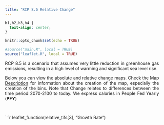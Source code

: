 ```yaml
---
title: "RCP 8.5 Relative Change"
---
```

```css
h1,h2,h3,h4 {
  text-align: center;
}
```

<style>
body {
text-align: justify}
</style>

```r
knitr::opts_chunk$set(echo = TRUE)
```

```r

#source("main.R", local = TRUE)
source("leaflet.R", local = TRUE)
```

RCP 8.5 is a scenario that assumes very little reduction in greenhouse gas emissions, resulting in a high level of warming and significant sea level rise.

Below you can view the absolute and relative change maps. Check the [Map Description](map_description.html) for information about the creation of the map, especially the creation of the bins. 
Note that Change relates to differences between the time period 2070-2100 to today. We express calories in People Fed Yearly (**PFY**)

<br>


```r
leaflet_function(relative_tifs[3], "Growth Rate")